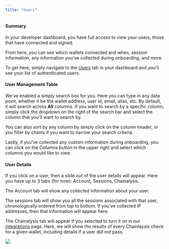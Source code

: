 ```yaml
---
title: "Users"
---
```


#### Summary

In your developer dashboard, you have full access to view your users, those that have connected and signed. 

From here, you can see which wallets connected and when, session information, any information you've collected during onboarding, and more.

To get here, simply navigate to the [Users](https://app.dynamic.xyz/dashboard/users) tab in your dashboard and you'll see your list of authenticated users. 

#### User Management Table

We've enabled a simply search box for you. Here you can type in any data point, whether it be the wallet address, user id, email, alias, etc. By default, it will search across **All**  columns. If you want to search by a specific column, simply click the dropdown on the right of the search bar and select the column that you'll want to search by.

You can also sort by any column by simply click on the column header, or you filter by chains if you want to narrow your search criteria.

Lastly, if you've collected any custom information during onboarding, you can click on the Columns button in the upper right and select which columns you would like to view.

#### User Details

If you click on a user, then a slide out of the user details will appear. Here you have up to 3 tabs (for now): Account, Sessions, Chainalysis.

The Account tab will show any collected information about your user.

The sessions tab will show you all the sessions associated with that user, chronologically ordered from top to bottom. If you've collected IP addresses, then that information will appear here.

The Chainalysis tab will appear if you selected to turn it on in our [integrations](https://app.dynamic.xyz/dashboard/integrations) page. Here, we will show the results of every Chainlaysis check for a given wallet, including details if a user did not pass.

![](/images/168f038-Screen_Shot_2022-11-28_at_2.54.20_PM.png)